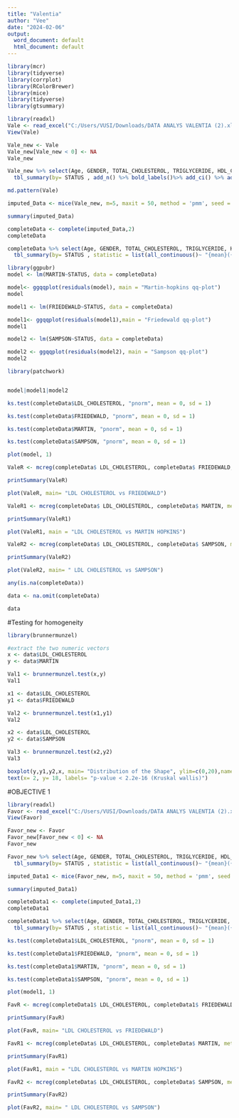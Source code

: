 ---
title: "Valentia"
author: "Vee"
date: "2024-02-06"
output:
  word_document: default
  html_document: default
---

```{r}
library(mcr)
library(tidyverse)
library(corrplot)
library(RColorBrewer)
library(mice)
library(tidyverse)
library(gtsummary)
```

```{r}
library(readxl)
Vale <- read_excel("C:/Users/VUSI/Downloads/DATA ANALYS VALENTIA (2).xlsx", 12)
View(Vale)
```

```{r}
Vale_new <- Vale
Vale_new[Vale_new < 0] <- NA
Vale_new
```

```{r}
Vale_new %>% select(Age, GENDER, TOTAL_CHOLESTEROL, TRIGLYCERIDE, HDL_CHOLESTEROL, Non_HDL, STATUS)%>% 
  tbl_summary(by= STATUS , add_n() %>% bold_labels()%>% add_ci() %>% add_p() %>% add_overall())
```


```{r}
md.pattern(Vale)
```

```{r}
imputed_Data <- mice(Vale_new, m=5, maxit = 50, method = 'pmm', seed = 500)

summary(imputed_Data)
```

```{r}
completeData <- complete(imputed_Data,2)
completeData
```


```{r}
completeData %>% select(Age, GENDER, TOTAL_CHOLESTEROL, TRIGLYCERIDE, HDL_CHOLESTEROL, Non_HDL, STATUS)%>% 
  tbl_summary(by= STATUS , statistic = list(all_continuous()~ "{mean}({sd})"))%>% bold_labels()%>% add_ci() %>% add_p() %>% add_overall()
```









```{r}
library(ggpubr)
model <- lm(MARTIN~STATUS, data = completeData)

model<- ggqqplot(residuals(model), main = "Martin-hopkins qq-plot")
model
```





```{r}
model1 <- lm(FRIEDEWALD~STATUS, data = completeData)

model1<- ggqqplot(residuals(model1),main = "Friedewald qq-plot")
model1
```


```{r}
model2 <- lm(SAMPSON~STATUS, data = completeData)

model2 <- ggqqplot(residuals(model2), main = "Sampson qq-plot")
model2
```



```{r}
library(patchwork)


model|model1|model2
```


```{r}
ks.test(completeData$LDL_CHOLESTEROL, "pnorm", mean = 0, sd = 1)
```


```{r}
ks.test(completeData$FRIEDEWALD, "pnorm", mean = 0, sd = 1)
```


```{r}
ks.test(completeData$MARTIN, "pnorm", mean = 0, sd = 1)
```

```{r}
ks.test(completeData$SAMPSON, "pnorm", mean = 0, sd = 1)
```

```{r}
plot(model, 1)
```






```{r}
ValeR <- mcreg(completeData$ LDL_CHOLESTEROL, completeData$ FRIEDEWALD, method.reg = "PBequi", methodlarge = T)

printSummary(ValeR)
```

```{r}
plot(ValeR, main= "LDL CHOLESTEROL vs FRIEDEWALD")
```


```{r}
ValeR1 <- mcreg(completeData$ LDL_CHOLESTEROL, completeData$ MARTIN, method.reg = "PBequi", methodlarge = T)

printSummary(ValeR1)
```

```{r}
plot(ValeR1, main = "LDL CHOLESTEROL vs MARTIN HOPKINS")
```




```{r}
ValeR2 <- mcreg(completeData$ LDL_CHOLESTEROL, completeData$ SAMPSON, method.reg = "PBequi", methodlarge = T)

printSummary(ValeR2)
```


```{r}
plot(ValeR2, main= " LDL CHOLESTEROL vs SAMPSON")
```

```{r}
any(is.na(completeData))

```


```{r}
data <- na.omit(completeData)
```

```{r}
data
```


#Testing for homogeneity



```{r}
library(brunnermunzel)
```


```{r}
#extract the two numeric vectors
x <- data$LDL_CHOLESTEROL
y <- data$MARTIN
```


```{r}
Val1 <- brunnermunzel.test(x,y)
Val1
```

```{r}
x1 <- data$LDL_CHOLESTEROL
y1 <- data$FRIEDEWALD
```

```{r}
Val2 <- brunnermunzel.test(x1,y1)
Val2
```

```{r}
x2 <- data$LDL_CHOLESTEROL
y2 <- data$SAMPSON
```

```{r}
Val3 <- brunnermunzel.test(x2,y2)
Val3
```

```{r}
boxplot(y,y1,y2,x, main= "Distribution of the Shape", ylim=c(0,20),names = c("Martin Hopkins", "Friedewald", "Sampson", "LDLC direct"))
text(x= 2, y= 18, labels= "p-value < 2.2e-16 (Kruskal wallis)")


```












#OBJECTIVE 1


```{r}
library(readxl)
Favor <- read_excel("C:/Users/VUSI/Downloads/DATA ANALYS VALENTIA (2).xlsx", 12, range = "a6774:L9532")
View(Favor)
```

```{r}
Favor_new <- Favor
Favor_new[Favor_new < 0] <- NA
Favor_new
```

```{r}
Favor_new %>% select(Age, GENDER, TOTAL_CHOLESTEROL, TRIGLYCERIDE, HDL_CHOLESTEROL, Non_HDL, STATUS)%>% 
  tbl_summary(by= STATUS , statistic = list(all_continuous()~ "{mean}({sd})"))%>% bold_labels()%>% add_ci() %>% add_p() %>% add_overall()
```


```{r}
imputed_Data1 <- mice(Favor_new, m=5, maxit = 50, method = 'pmm', seed = 500)

summary(imputed_Data1)
```

```{r}
completeData1 <- complete(imputed_Data1,2)
completeData1
```


```{r}
completeData1 %>% select(Age, GENDER, TOTAL_CHOLESTEROL, TRIGLYCERIDE, HDL_CHOLESTEROL, Non_HDL, STATUS)%>% 
  tbl_summary(by= STATUS , statistic = list(all_continuous()~ "{mean}({sd})"))%>% bold_labels()%>% add_ci() %>% add_p() %>% add_overall()
```


```{r}
ks.test(completeData1$LDL_CHOLESTEROL, "pnorm", mean = 0, sd = 1)
```


```{r}
ks.test(completeData1$FRIEDEWALD, "pnorm", mean = 0, sd = 1)
```


```{r}
ks.test(completeData1$MARTIN, "pnorm", mean = 0, sd = 1)
```

```{r}
ks.test(completeData1$SAMPSON, "pnorm", mean = 0, sd = 1)
```

```{r}
plot(model1, 1)
```



```{r}
FavR <- mcreg(completeData1$ LDL_CHOLESTEROL, completeData1$ FRIEDEWALD, method.reg = "PBequi", methodlarge = T)

printSummary(FavR)
```

```{r}
plot(FavR, main= "LDL CHOLESTEROL vs FRIEDEWALD")
```


```{r}
FavR1 <- mcreg(completeData$ LDL_CHOLESTEROL, completeData$ MARTIN, method.reg = "PBequi", methodlarge = T)

printSummary(FavR1)
```

```{r}
plot(FavR1, main = "LDL CHOLESTEROL vs MARTIN HOPKINS")
```




```{r}
FavR2 <- mcreg(completeData$ LDL_CHOLESTEROL, completeData$ SAMPSON, method.reg = "PBequi", methodlarge = T)

printSummary(FavR2)
```


```{r}
plot(FavR2, main= " LDL CHOLESTEROL vs SAMPSON")
```





